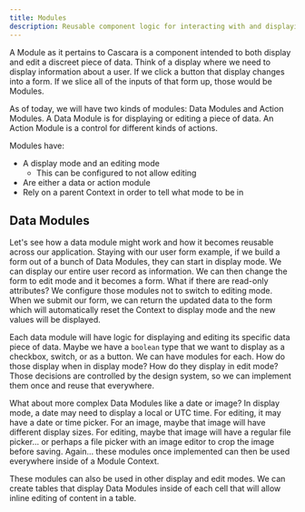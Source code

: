 ```yaml
---
title: Modules
description: Reusable component logic for interacting with and displaying data.
---
```


A Module as it pertains to Cascara is a component intended to both display and edit a discreet piece of data. Think of a display where we need to display information about a user. If we click a button that display changes into a form. If we slice all of the inputs of that form up, those would be Modules.

As of today, we will have two kinds of modules: Data Modules and Action Modules. A Data Module is for displaying or editing a piece of data. An Action Module is a control for different kinds of actions.

Modules have:

- A display mode and an editing mode
  - This can be configured to not allow editing
- Are either a data or action module
- Rely on a parent Context in order to tell what mode to be in

## Data Modules

Let's see how a data module might work and how it becomes reusable across our application. Staying with our user form example, if we build a form out of a bunch of Data Modules, they can start in display mode. We can display our entire user record as information. We can then change the form to edit mode and it becomes a form. What if there are read-only attributes? We configure those modules not to switch to editing mode. When we submit our form, we can return the updated data to the form which will automatically reset the Context to display mode and the new values will be displayed.

Each data module will have logic for displaying and editing its specific data piece of data. Maybe we have a `boolean` type that we want to display as a checkbox, switch, or as a button. We can have modules for each. How do those display when in display mode? How do they display in edit mode? Those decisions are controlled by the design system, so we can implement them once and reuse that everywhere.

What about more complex Data Modules like a date or image? In display mode, a date may need to display a local or UTC time. For editing, it may have a date or time picker. For an image, maybe that image will have different display sizes. For editing, maybe that image will have a regular file picker... or perhaps a file picker with an image editor to crop the image before saving. Again... these modules once implemented can then be used everywhere inside of a Module Context.

These modules can also be used in other display and edit modes. We can create tables that display Data Modules inside of each cell that will allow inline editing of content in a table.
